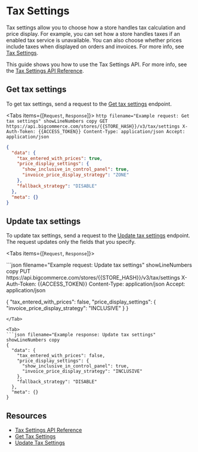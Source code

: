 # Tax Settings

Tax settings allow you to choose how a store handles tax calculation and price display. For example, you can set how a store handles taxes if an enabled tax service is unavailable. You can also choose whether prices include taxes when displayed on orders and invoices. For more info, see [Tax Settings](https://support.bigcommerce.com/s/article/Tax-Overview?language=en_US#tax-settings).

This guide shows you how to use the Tax Settings API. For more info, see the [Tax Settings API Reference](/docs/rest-management/tax-settings). 

## Get tax settings

To get tax settings, send a request to the [Get tax settings](/docs/rest-management/tax-settings#get-tax-settings) endpoint.

<Tabs items={[`Request`, `Response`]}>
  <Tab>
    ```http filename="Example request: Get tax settings" showLineNumbers copy
    GET https://api.bigcommerce.com/stores/{{STORE_HASH}}/v3/tax/settings
    X-Auth-Token: {{ACCESS_TOKEN}}
    Content-Type: application/json
    Accept: application/json
    ```
  </Tab>
  <Tab>
  ```json filename="Example response: Get tax settings" showLineNumbers copy
  {
    "data": {
      "tax_entered_with_prices": true,
      "price_display_settings": {
        "show_inclusive_in_control_panel": true,
        "invoice_price_display_strategy": "ZONE"
      },
      "fallback_strategy": "DISABLE"
    },
    "meta": {}
  }
  ```
  </Tab>
</Tabs>

## Update tax settings

To update tax settings, send a request to the [Update tax settings](/docs/rest-management/tax-settings#update-tax-settings) endpoint. The request updates only the fields that you specify.

<Tabs items={[`Request`, `Response`]}>

<Tab>
```json filename="Example request: Update tax settings" showLineNumbers copy
PUT https://api.bigcommerce.com/stores/{{STORE_HASH}}/v3/tax/settings
X-Auth-Token: {{ACCESS_TOKEN}}
Content-Type: application/json
Accept: application/json

{
  "tax_entered_with_prices": false,
  "price_display_settings": {
    "invoice_price_display_strategy": "INCLUSIVE"
  }
}
```
</Tab>

<Tab>
```json filename="Example response: Update tax settings" showLineNumbers copy
{
  "data": {
    "tax_entered_with_prices": false,
    "price_display_settings": {
      "show_inclusive_in_control_panel": true,
      "invoice_price_display_strategy": "INCLUSIVE"
    },
    "fallback_strategy": "DISABLE"
  },
  "meta": {}
}
```
</Tab>

</Tabs>

## Resources

- [Tax Settings API Reference](/docs/rest-management/tax-settings)
- [Get Tax Settings](/docs/rest-management/tax-settings#get-tax-settings)
- [Update Tax Settings](/docs/rest-management/tax-settings#update-tax-settings)
